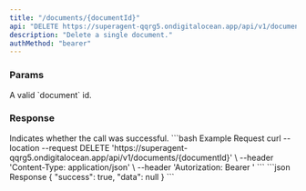 ```yaml
---
title: "/documents/{documentId}"
api: "DELETE https://superagent-qqrg5.ondigitalocean.app/api/v1/documents/{documentId}"
description: "Delete a single document."
authMethod: "bearer"
---
```


### Params

<ParamField path="documentId" required type="string">
  A valid `document` id.
</ParamField>

### Response

<ResponseField name="success" type="boolean">
  Indicates whether the call was successful.
</ResponseField>

<RequestExample>
```bash Example Request
curl --location --request DELETE 'https://superagent-qqrg5.ondigitalocean.app/api/v1/documents/{documentId}' \
--header 'Content-Type: application/json' \
--header 'Autorization: Bearer <token>'
```
</RequestExample>

<ResponseExample>
```json Response
{
  "success": true,
  "data": null
}
```
</ResponseExample>
